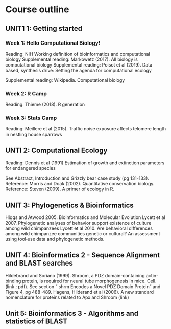 # Course outline

## UNIT1 1: Getting started

### Week 1: Hello Computational Biology!
Reading: NIH Working definition of bioinformatics and computational biology
Supplemental reading: Markowetz (2017).  All biology is computational biology
Supplemental reading: Poisot et al (2019).  Data based, synthesis drive: Setting the agenda for computational ecology

Supplemental reading: Wikipedia.  Computational biology
 
### Week 2: R Camp
Reading:  Thieme (2018).  R generation
 
### Week 3: Stats Camp
Reading: Meillere et al (2015).  Traffic noise exposure affects telomere length in nestling house sparrows
 
## UNTI 2: Computational Ecology
Reading:  Dennis et al (1991) Estimation of growth and extinction parameters for endangered species
 
See Abstract, Introduction and Grizzly bear case study (pg 131-133).
Reference: Morris and Doak (2002). Quantitative conservation biology.
Reference: Steven (2009).  A primer of ecology in R.
 

## UNIT 3: Phylogenetics & Bioinformatics
Higgs and Atwood 2005.  Bioinformatics and Molecular Evolution
Lycett et al 2007.  Phylogenetic analyses of behavior support existence of culture among wild 
chimpanzees
Lycett et al 2010.  Are behavioral differences among wild chimpanzee communities genetic or 
cultural? An assessment using tool‐use data and phylogenetic methods.

 
## UNIT 4: Bioinformatics 2 - Sequence Alignment and BLAST searches

Hildebrand and Soriano (1999). Shroom, a PDZ domain-containing actin-binding protein, is 
required for neural tube morphogenesis in mice.  Cell.  (link ; pdf). See section " shrm 
Encodes a Novel PDZ Domain Protein" and Figure 4, pg 488-489.
Hagens, Hilderand et al (2006). A new standard nomenclature for proteins related to Apx and 
Shroom (link)

## Unit 5: Bioinformatics 3 - Algorithms and statistics of BLAST

